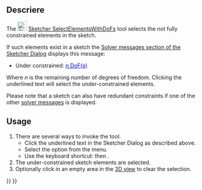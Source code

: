 <languages/>

{{Docnav
|[[Sketcher_JoinCurves|Join curves]]
|[[Sketcher_SelectConstraints|Select associated constraints]]
|[[Sketcher_Workbench|Sketcher]]
|IconL=Sketcher_JoinCurves.svg
|IconR=Sketcher_SelectConstraints.svg‎
|IconC=Workbench_Sketcher.svg
}}

<div class="mw-translate-fuzzy">
{{GuiCommand/ro
|Name/ro=Sketcher Select solver DoFs
|Icon=Sketcher SelectElementsWithDoFs.svg
|MenuLocation=Sketch → Instrumente pentru schiţe → Select solver DoFs
|Workbenches=[[Sketcher Workbench/ro|Sketcher]]
|Version=0.18
}}
</div>

<span id="Description"></span>
==Descriere==

The [[Image:Sketcher_SelectElementsWithDoFs.svg|24px]] [[Sketcher_SelectElementsWithDoFs|Sketcher SelectElementsWithDoFs]] tool selects the not fully constrained elements in the sketch.

If such elements exist in a sketch the [[Sketcher_Dialog#Solver_messages|Solver messages section of the Sketcher Dialog]] displays this message:
* Under constrained: <span style="color:blue;text-decoration:underline;">n DoF(s)</span>
Where ''n'' is the remaining number of degrees of freedom. Clicking the underlined text will select the under-constrained elements.

Please note that a sketch can also have redundant constraints if one of the other [[Sketcher_Dialog#Solver_messages|solver messages]] is displayed.

==Usage==

# There are several ways to invoke the tool:
#* Click the underlined text in the Sketcher Dialog as described above.
#* Select the {{MenuCommand|Sketch → Sketcher visual → [[Image:Sketcher_SelectElementsWithDoFs.svg|16px]] Select unconstrained DoF}} option from the menu.
#* Use the keyboard shortcut: {{KEY|Z}} then {{KEY|F}}.
# The under-constrained sketch elements are selected.
# Optionally click in an empty area in the [[3D_view|3D view]] to clear the selection.


{{Docnav
|[[Sketcher_JoinCurves|Join curves]]
|[[Sketcher_SelectConstraints|Select associated constraints]]
|[[Sketcher_Workbench|Sketcher]]
|IconL=Sketcher_JoinCurves.svg
|IconR=Sketcher_SelectConstraints.svg‎
|IconC=Workbench_Sketcher.svg
}}

{{Sketcher_Tools_navi{{#translation:}}}}
{{Userdocnavi{{#translation:}}}}